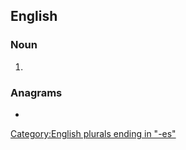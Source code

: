 ==English==

===Noun===
{{head|en|noun form}}

# {{plural of|en|aitch}}

===Anagrams===
* {{anagrams|en|a=acehist|Cathies|achiest}}

[[Category:English plurals ending in "-es"]]